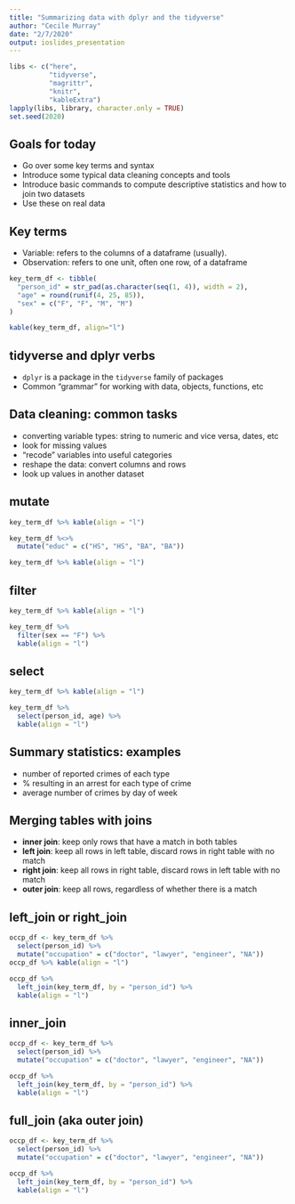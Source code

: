 ```yaml
---
title: "Summarizing data with dplyr and the tidyverse"
author: "Cecile Murray"
date: "2/7/2020"
output: ioslides_presentation
---
```


```r
libs <- c("here",
          "tidyverse",
          "magrittr",
          "knitr", 
          "kableExtra")
lapply(libs, library, character.only = TRUE)
set.seed(2020)
```

## Goals for today

- Go over some key terms and syntax
- Introduce some typical data cleaning concepts and tools
- Introduce basic commands to compute descriptive statistics and how to join two datasets
- Use these on real data

## Key terms

- Variable: refers to the columns of a dataframe (usually).
- Observation: refers to one unit, often one row, of a dataframe

```r
key_term_df <- tibble(
  "person_id" = str_pad(as.character(seq(1, 4)), width = 2),
  "age" = round(runif(4, 25, 85)),
  "sex" = c("F", "F", "M", "M")
)

kable(key_term_df, align="l")
```

## tidyverse and dplyr verbs

- `dplyr` is a package in the `tidyverse` family of packages
- Common "grammar" for working with data, objects, functions, etc

## Data cleaning: common tasks

- converting variable types: string to numeric and vice versa, dates, etc
- look for missing values
- "recode" variables into useful categories
- reshape the data: convert columns and rows
- look up values in another dataset

## **mutate**

```r
key_term_df %>% kable(align = "l")

key_term_df %<>% 
  mutate("educ" = c("HS", "HS", "BA", "BA")) 

key_term_df %>% kable(align = "l")

```

## **filter**

```r
key_term_df %>% kable(align = "l")

key_term_df %>% 
  filter(sex == "F") %>% 
  kable(align = "l")

```

## **select**

```r
key_term_df %>% kable(align = "l")

key_term_df %>% 
  select(person_id, age) %>% 
  kable(align = "l")

```

## Summary statistics: examples

- number of reported crimes of each type
- % resulting in an arrest for each type of crime
- average number of crimes by day of week

## Merging tables with joins

- **inner join**: keep only rows that have a match in both tables
- **left join**: keep all rows in left table, discard rows in right table with no match
- **right join**: keep all rows in right table, discard rows in left table with no match
- **outer join**: keep all rows, regardless of whether there is a match

## left_join or right_join

```r
occp_df <- key_term_df %>% 
  select(person_id) %>% 
  mutate("occupation" = c("doctor", "lawyer", "engineer", "NA")) 
occp_df %>% kable(align = "l") 

occp_df %>% 
  left_join(key_term_df, by = "person_id") %>% 
  kable(align = "l")
```

## inner_join

```r
occp_df <- key_term_df %>% 
  select(person_id) %>% 
  mutate("occupation" = c("doctor", "lawyer", "engineer", "NA"))

occp_df %>% 
  left_join(key_term_df, by = "person_id") %>% 
  kable(align = "l")
```

## full_join (aka outer join)

```r
occp_df <- key_term_df %>% 
  select(person_id) %>% 
  mutate("occupation" = c("doctor", "lawyer", "engineer", "NA"))

occp_df %>% 
  left_join(key_term_df, by = "person_id") %>% 
  kable(align = "l")
```

